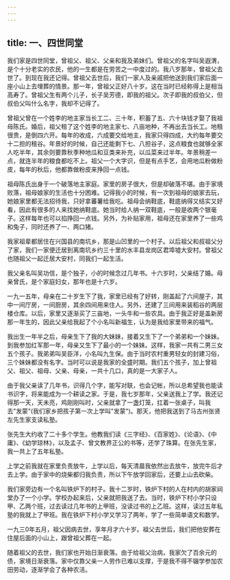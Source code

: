 ```yaml
---
---
---
```

title: 一、四世同堂
---



我们家是四世同堂，曾祖父、祖父、父亲和我及弟妹们。曾祖父的名字叫吴遐渭，是个十分老实的农民，他的一生都是在劳苦之一中度过的。我八岁那年，曾祖父去世了。到现在我还记得。曾祖父去世后，我们一家人及亲戚把他送到我们家后面一座小山上去埋葬的情景。那一年，曾祖父正好八十岁。这在当时已经称得上是相当高寿了。曾祖父生有两个儿子，长子吴芳德，即我的祖父。次子即我的叔伯父，但叔伯父叫什么名字，我却不记得了。

曾祖父曾在一个姓李的地主家当长工二、三十年，积蓄了五、六十块钱才娶了我祖母陈氏。婚后，祖父租了这个姓李的地主家七、八亩地种，不再出去当长工。地租很贵，是倒四六开。每年的收成，六成要交给地主，我家只得四成，大约每年要交十二担的租谷。年景好的时候，自己还能剩下七、八担谷子，这点粮食也就够全家人吃半年，其余则要靠秋季种地瓜和豆类来补充，以瓜菜来过半年。年景稍差一点，就连半年的粮食都吃不上。祖父一个大字识，但是有点手艺，会用地瓜粉做粉皮，每年的秋后，他都靠做粉皮来挣回一点钱。

祖母陈氏出身于一个破落地主家庭。家里的房子很大，但是却破落不堪。由于家境败落，祖母娘家的生活也十分困难。记得我小的时候，有一次到祖母的娘家去玩，她娘家里都无法招待我，只好拿蕃薯给我吃。祖母会纳鞋底，鞋底纳得又结实又好看，因此有很多的人来找她纳鞋底。她当时给人纳一双鞋底，一般是收两个银毫子。这样每年也可以掐挣回一点钱。另外，为补贴家用，祖母还在家里养了一些鸡和兔子，同时还养了一、两口猪。

我家祖辈都居住在兴国县的南坑乡，那是山凹里的一个村子。以后祖父和叔祖父分了家，我们一家便迁居到离南坑乡约三十里的水丰县龙岗区君埠墟大安村。曾祖父也随祖父一起迁居大安村，同我们一起生活。

我父亲名叫吴功信，是个独子，小的时候念过几年书。十六岁时，父亲结了婚。母亲曾氏，是个家庭妇女，那年也是十六岁。

一九一五年，母亲在二十岁生下了我，家里已经有了好转，刚盖起了六间屋子，其中一间厅房，一间厨房，其余四间用来住人。另外，还建了三间用来装稻谷的两层楼仓库。以后，家里又逐渐买了三亩地，一头牛和一些农具。由于我正好是盖新房那一年生的，因此父亲给我起了个小名叫新福生，认为是我给家里带来的福气。

我出生一年半之后，母亲生下了我的大妹妹，接着又生下了一个弟弟和一个妹妹。到我参加红军那一年，母亲又生下了最小的一个妹妹。这样，我家一共有二男三女五个孩子。我弟弟叫吴臣洋，小名叫九生保。由于当时农村重男轻女的封建习俗，三个妹妹都没有名字。当时可以说是我家的全盛时期。我们五个孩子，加上曾祖父、祖父、祖母、父亲、母亲，一共十几口，真的是一大家子人。

由于我父亲读了几年书，识得几个字，能写对联，也会记帐，所以总希望我也能读书识字，将来能成为一个耕读之家。于是，我七岁那年，父亲送我上了学。我还记得那一天，天未亮，鸡刚刚叫时，父亲就拿了一盏灯笼，扛着一张桌子，叫我去"发蒙"(我们家乡把孩子第一次上学叫"发蒙")。那天，他把我送到了马古州张贤左先生家支读私塾。

张先生大约收了二十多个学生。他教我们读《三字经》、《百家姓》、《论语》、《中庸》、《幼学琼林》，以及孟子、曾文教界正公的书等，还学了珠算。在张先生家，我一共上了五年私塾。

上学之前我就在家里负责放牛，上学以后，每天清晨我依然出去放牛，放完牛后才去上学。由于家中的烧柴都归我负责，所以下午放学回家后，还要上山去砍柴。

我们家旁边有一个名叫铁炉下的村子。我十二岁时，铁炉下村的人在村内的胡家祠堂办了一个小学。学校办起来后，父亲就把我送了去。当时，铁炉下村小学只设甲、乙两个班，过去读过几年书的上甲班，没读过书的上乙班。这样，读过五年私塾的我就上了甲班。我在铁炉下村小学又学习了两年，学了一些简单语文和数学。

一九三0年五月，祖父因病去世，享年月才六十岁。祖父去世后，我们把他安葬在住屋后面的小山上，跟曾祖父葬在一起。

随着祖父的去世，我们家也开始日渐衰落。由于给祖父治病，我家欠了百余元的债，家境日渐衰落。家中仅靠父亲一人劳作已难以支撑，于是我不得不辍学参加农田劳动，逐渐学会了各种农活。